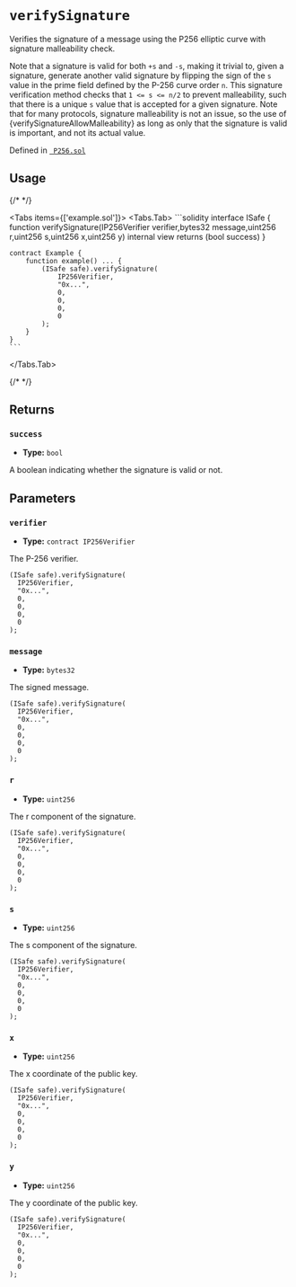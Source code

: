 



# `verifySignature` 



Verifies the signature of a message using the P256 elliptic curve with signature
malleability check.

Note that a signature is valid for both `+s` and `-s`, making it trivial to, given a
signature, generate another valid signature by flipping the sign of the `s` value in the
prime field defined by the P-256 curve order `n`. This signature verification method checks
that `1 <= s <= n/2` to prevent malleability, such that there is a unique `s` value that is
accepted for a given signature. Note that for many protocols, signature malleability is not
an issue, so the use of \{verifySignatureAllowMalleability\} as long as only that the signature
is valid is important, and not its actual value.




Defined in [` P256.sol`](https://github.com/safe-global/safe-modules/tree/passkey/v0.2.1/modules/passkey/contracts/libraries/P256.sol#L48)


## Usage

{/* <!-- vale off --> */}

<Tabs items={['example.sol']}>
  <Tabs.Tab>
    ```solidity
    interface ISafe {
        function verifySignature(IP256Verifier verifier,bytes32 message,uint256 r,uint256 s,uint256 x,uint256 y) internal view returns (bool success)
    }

    contract Example {
        function example() ... {
            (ISafe safe).verifySignature(
                IP256Verifier,
                "0x...",
                0,
                0,
                0,
                0
            );
        }
    }
    ```
  </Tabs.Tab>
</Tabs>

{/* <!-- vale on --> */}

## Returns

### `success`

  - **Type:** `bool`

  A boolean indicating whether the signature is valid or not.




## Parameters

### `verifier`

  - **Type:** `contract IP256Verifier`

  The P-256 verifier.

  ```solidity focus=2
  (ISafe safe).verifySignature(
    IP256Verifier,
    "0x...",
    0,
    0,
    0,
    0
  );
  ```


### `message`

  - **Type:** `bytes32`

  The signed message.

  ```solidity focus=3
  (ISafe safe).verifySignature(
    IP256Verifier,
    "0x...",
    0,
    0,
    0,
    0
  );
  ```


### `r`

  - **Type:** `uint256`

  The r component of the signature.

  ```solidity focus=4
  (ISafe safe).verifySignature(
    IP256Verifier,
    "0x...",
    0,
    0,
    0,
    0
  );
  ```


### `s`

  - **Type:** `uint256`

  The s component of the signature.

  ```solidity focus=5
  (ISafe safe).verifySignature(
    IP256Verifier,
    "0x...",
    0,
    0,
    0,
    0
  );
  ```


### `x`

  - **Type:** `uint256`

  The x coordinate of the public key.

  ```solidity focus=6
  (ISafe safe).verifySignature(
    IP256Verifier,
    "0x...",
    0,
    0,
    0,
    0
  );
  ```


### `y`

  - **Type:** `uint256`

  The y coordinate of the public key.

  ```solidity focus=7
  (ISafe safe).verifySignature(
    IP256Verifier,
    "0x...",
    0,
    0,
    0,
    0
  );
  ```





